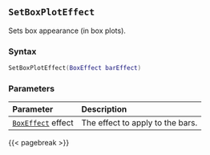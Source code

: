 ## `SetBoxPlotEffect`

Sets box appearance (in box plots).

### Syntax {-}

``` .lua
SetBoxPlotEffect(BoxEffect barEffect)
```


### Parameters {-}

**Parameter** | **Description**
| :-- | :-- |
|[`BoxEffect`](#boxeffect) effect | The effect to apply to the bars. |


{{< pagebreak >}}